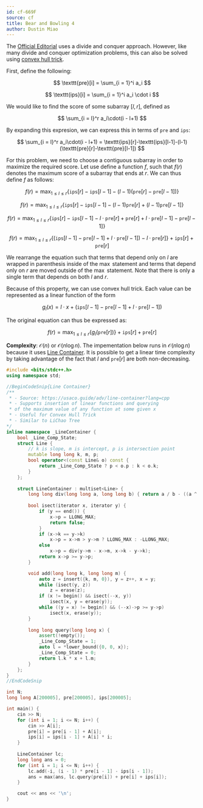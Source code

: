 ```yaml
---
id: cf-669F
source: cf
title: Bear and Bowling 4
author: Dustin Miao
---
```


The [Official Editorial](https://codeforces.com/blog/entry/44259) uses a divide and conquer approach. However, like many divide and conquer optimization problems, this can also be solved using [convex hull trick](https://usaco.guide/plat/convex-hull-trick?lang=cpp).



First, define the following:

$$
\texttt{pre}[i] = \sum_{i = 1}^i a_i
$$

$$
\texttt{ips}[i] = \sum_{i = 1}^i a_i \cdot i
$$

We would like to find the score of some subarray $[l, r]$, defined as 

$$
\sum_{i = l}^r a_i\cdot(i - l+1)
$$

By expanding this expresion, we can express this in terms of $\texttt{pre}$ and $\texttt{ips}$:

$$
\sum_{i = l}^r a_i\cdot(i - l+1) = \texttt{ips}[r]-\texttt{ips}[l-1]-(l-1)(\texttt{pre}[r]-\texttt{pre}[l-1])
$$

For this problem, we need to choose a contiguous subarray in order to maximize the required score. Let use define a function $f$, such that $f(r)$ denotes the maximum score of a subarray that ends at $r$. We can thus define $f$ as follows:

$$
f(r) = \max_{1 \leq l \leq r} \{\texttt{ips}[r] - \texttt{ips}[l - 1] - (l - 1)(\texttt{pre}[r] - \texttt{pre}[l - 1])\}
$$

$$
f(r) = \max_{1 \leq l \leq r} \{\texttt{ips}[r] - \texttt{ips}[l - 1] - (l - 1)\texttt{pre}[r] + (l - 1)\texttt{pre}[l - 1]\}
$$

$$
f(r) = \max_{1 \leq l \leq r} \{\texttt{ips}[r] - \texttt{ips}[l - 1] - l \cdot \texttt{pre}[r] + \texttt{pre}[r] + l \cdot \texttt{pre}[l - 1] - \texttt{pre}[l - 1]\}
$$

$$
f(r) = \max_{1 \leq l \leq r} \{(\texttt{ips}[l - 1] - \texttt{pre}[l - 1] + l \cdot \texttt{pre}[l - 1]) - l \cdot \texttt{pre}[r]\} + \texttt{ips}[r] + \texttt{pre}[r]
$$

We rearrange the equation such that terms that depend only on $l$ are wrapped in parenthesis inside of the $\max$ statement and terms that depend only on $r$ are moved outside of the $\max$ statement. Note that there is only a single term that depends on both $l$ and $r$. 

Because of this property, we can use convex hull trick. Each value can be represented as a linear function of the form 

$$
g_l(x) = l \cdot x + (\texttt{ips}[l - 1] - \texttt{pre}[l - 1] + l \cdot \texttt{pre}[l - 1])
$$

The original equation can thus be expressed as:

$$
f(r) = \max_{1 \leq l \leq r} \{g_l(\texttt{pre}[r])\} + \texttt{ips}[r] + \texttt{pre}[r]
$$

**Complexity**: $\mathcal{O}(n)$ or $\mathcal{O}(n \log n)$. The impementation below runs in $\mathcal{O}(n \log n)$ because it uses [Line Container](https://usaco.guide/adv/line-container/). It is possible to get a linear time complexity by taking advantage of the fact that $l$ and $\texttt{pre}[r]$ are both non-decreasing.

<LanguageSection>

<CPPSection>

```cpp
#include <bits/stdc++.h>
using namespace std;

//BeginCodeSnip{Line Container}
/**
 * - Source: https://usaco.guide/adv/line-container?lang=cpp
 * - Supports insertion of linear functions and querying
 * of the maximum value of any function at some given x
 * - Useful for Convex Hull Trick
 * - Similar to LiChao Tree
*/
inline namespace _LineContainer {
	bool _Line_Comp_State; 
	struct Line {
		// k is slope, m is intercept, p is intersection point
		mutable long long k, m, p;
		bool operator<(const Line& o) const {
			return _Line_Comp_State ? p < o.p : k < o.k;
		}
	};
	
	struct LineContainer : multiset<Line> {
		long long div(long long a, long long b) { return a / b - ((a ^ b) < 0 && a % b); }
		
		bool isect(iterator x, iterator y) {
			if (y == end()) { 
				x->p = LLONG_MAX; 
				return false; 
			}
			if (x->k == y->k) 
				x->p = x->m > y->m ? LLONG_MAX : -LLONG_MAX;
			else 
				x->p = div(y->m - x->m, x->k - y->k);
			return x->p >= y->p;
		}

		void add(long long k, long long m) {
			auto z = insert({k, m, 0}), y = z++, x = y;
			while (isect(y, z)) 
				z = erase(z);
			if (x != begin() && isect(--x, y)) 
				isect(x, y = erase(y));
			while ((y = x) != begin() && (--x)->p >= y->p)
				isect(x, erase(y));
		}
		
		long long query(long long x) {
			assert(!empty());
			_Line_Comp_State = 1; 
			auto l = *lower_bound({0, 0, x}); 
			_Line_Comp_State = 0;
			return l.k * x + l.m;
		}
	};
}
//EndCodeSnip

int N;
long long A[200005], pre[200005], ips[200005];

int main() {
    cin >> N;
    for (int i = 1; i <= N; i++) {
        cin >> A[i];
        pre[i] = pre[i - 1] + A[i];
        ips[i] = ips[i - 1] + A[i] * i;
    }
    
    LineContainer lc;
    long long ans = 0;
    for (int i = 1; i <= N; i++) {
        lc.add(-i, (i - 1) * pre[i - 1] - ips[i - 1]);
        ans = max(ans, lc.query(pre[i]) + pre[i] + ips[i]);
    }

    cout << ans << '\n';
}
```

</CPPSection>

</LanguageSection>

